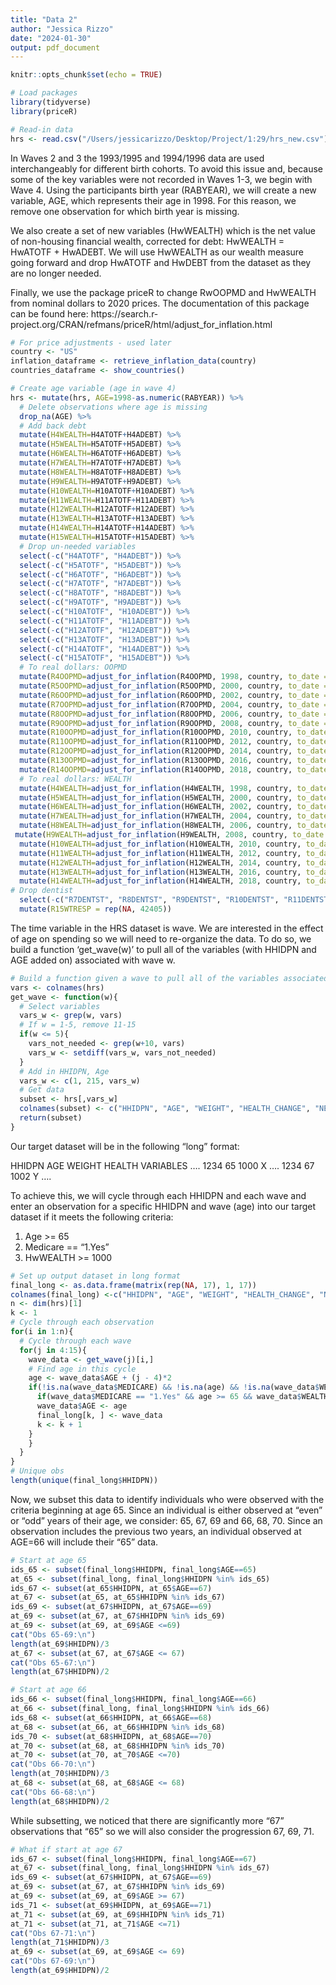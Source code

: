 ```yaml
---
title: "Data 2"
author: "Jessica Rizzo"
date: "2024-01-30"
output: pdf_document
---
```


```r
knitr::opts_chunk$set(echo = TRUE)
```

```r
# Load packages
library(tidyverse)
library(priceR)
```

```r
# Read-in data
hrs <- read.csv("/Users/jessicarizzo/Desktop/Project/1:29/hrs_new.csv")
```

In Waves 2 and 3 the 1993/1995 and 1994/1996 data are used interchangeably for different birth cohorts. To avoid this issue and, because some of the key variables were not recorded in Waves 1-3, we begin with Wave 4. Using the participants birth year (RABYEAR), we will create a new variable, AGE, which represents their age in 1998. For this reason, we remove one observation for which birth year is missing. 

We also create a set of new variables (HwWEALTH) which is the net value of non-housing financial wealth, corrected for debt: HwWEALTH = HwATOTF + HwADEBT. We will use HwWEALTH as our wealth measure going forward and drop HwATOTF and HwDEBT from the dataset as they are no longer needed. 

Finally, we use the package priceR to change RwOOPMD and HwWEALTH from nominal dollars to 2020 prices. The documentation of this package can be found here: https://search.r-project.org/CRAN/refmans/priceR/html/adjust_for_inflation.html

```r
# For price adjustments - used later
country <- "US"
inflation_dataframe <- retrieve_inflation_data(country)
countries_dataframe <- show_countries()
```

```r
# Create age variable (age in wave 4)
hrs <- mutate(hrs, AGE=1998-as.numeric(RABYEAR)) %>%
  # Delete observations where age is missing
  drop_na(AGE) %>%
  # Add back debt
  mutate(H4WEALTH=H4ATOTF+H4ADEBT) %>%
  mutate(H5WEALTH=H5ATOTF+H5ADEBT) %>%
  mutate(H6WEALTH=H6ATOTF+H6ADEBT) %>%
  mutate(H7WEALTH=H7ATOTF+H7ADEBT) %>%
  mutate(H8WEALTH=H8ATOTF+H8ADEBT) %>%
  mutate(H9WEALTH=H9ATOTF+H9ADEBT) %>%
  mutate(H10WEALTH=H10ATOTF+H10ADEBT) %>%
  mutate(H11WEALTH=H11ATOTF+H11ADEBT) %>%
  mutate(H12WEALTH=H12ATOTF+H12ADEBT) %>%
  mutate(H13WEALTH=H13ATOTF+H13ADEBT) %>%
  mutate(H14WEALTH=H14ATOTF+H14ADEBT) %>%
  mutate(H15WEALTH=H15ATOTF+H15ADEBT) %>%
  # Drop un-needed variables
  select(-c("H4ATOTF", "H4ADEBT")) %>%
  select(-c("H5ATOTF", "H5ADEBT")) %>%
  select(-c("H6ATOTF", "H6ADEBT")) %>%
  select(-c("H7ATOTF", "H7ADEBT")) %>%
  select(-c("H8ATOTF", "H8ADEBT")) %>%
  select(-c("H9ATOTF", "H9ADEBT")) %>%
  select(-c("H10ATOTF", "H10ADEBT")) %>%
  select(-c("H11ATOTF", "H11ADEBT")) %>%
  select(-c("H12ATOTF", "H12ADEBT")) %>%
  select(-c("H13ATOTF", "H13ADEBT")) %>%
  select(-c("H14ATOTF", "H14ADEBT")) %>%
  select(-c("H15ATOTF", "H15ADEBT")) %>%
  # To real dollars: OOPMD
  mutate(R4OOPMD=adjust_for_inflation(R4OOPMD, 1998, country, to_date = 2020, inflation_dataframe = inflation_dataframe, countries_dataframe = countries_dataframe)) %>%
  mutate(R5OOPMD=adjust_for_inflation(R5OOPMD, 2000, country, to_date = 2020, inflation_dataframe = inflation_dataframe, countries_dataframe = countries_dataframe)) %>%
  mutate(R6OOPMD=adjust_for_inflation(R6OOPMD, 2002, country, to_date = 2020, inflation_dataframe = inflation_dataframe, countries_dataframe = countries_dataframe)) %>%
  mutate(R7OOPMD=adjust_for_inflation(R7OOPMD, 2004, country, to_date = 2020, inflation_dataframe = inflation_dataframe, countries_dataframe = countries_dataframe)) %>%
  mutate(R8OOPMD=adjust_for_inflation(R8OOPMD, 2006, country, to_date = 2020, inflation_dataframe = inflation_dataframe, countries_dataframe = countries_dataframe)) %>%
  mutate(R9OOPMD=adjust_for_inflation(R9OOPMD, 2008, country, to_date = 2020, inflation_dataframe = inflation_dataframe, countries_dataframe = countries_dataframe)) %>%
  mutate(R10OOPMD=adjust_for_inflation(R10OOPMD, 2010, country, to_date = 2020, inflation_dataframe = inflation_dataframe, countries_dataframe = countries_dataframe)) %>%
  mutate(R11OOPMD=adjust_for_inflation(R11OOPMD, 2012, country, to_date = 2020, inflation_dataframe = inflation_dataframe, countries_dataframe = countries_dataframe)) %>%
  mutate(R12OOPMD=adjust_for_inflation(R12OOPMD, 2014, country, to_date = 2020, inflation_dataframe = inflation_dataframe, countries_dataframe = countries_dataframe)) %>%
  mutate(R13OOPMD=adjust_for_inflation(R13OOPMD, 2016, country, to_date = 2020, inflation_dataframe = inflation_dataframe, countries_dataframe = countries_dataframe)) %>%
  mutate(R14OOPMD=adjust_for_inflation(R14OOPMD, 2018, country, to_date = 2020, inflation_dataframe = inflation_dataframe, countries_dataframe = countries_dataframe)) %>%
  # To real dollars: WEALTH
  mutate(H4WEALTH=adjust_for_inflation(H4WEALTH, 1998, country, to_date = 2020, inflation_dataframe = inflation_dataframe, countries_dataframe = countries_dataframe)) %>%
  mutate(H5WEALTH=adjust_for_inflation(H5WEALTH, 2000, country, to_date = 2020, inflation_dataframe = inflation_dataframe, countries_dataframe = countries_dataframe)) %>%
  mutate(H6WEALTH=adjust_for_inflation(H6WEALTH, 2002, country, to_date = 2020, inflation_dataframe = inflation_dataframe, countries_dataframe = countries_dataframe)) %>%
  mutate(H7WEALTH=adjust_for_inflation(H7WEALTH, 2004, country, to_date = 2020, inflation_dataframe = inflation_dataframe, countries_dataframe = countries_dataframe)) %>%
  mutate(H8WEALTH=adjust_for_inflation(H8WEALTH, 2006, country, to_date = 2020, inflation_dataframe = inflation_dataframe, countries_dataframe = countries_dataframe)) %>%
 mutate(H9WEALTH=adjust_for_inflation(H9WEALTH, 2008, country, to_date = 2020, inflation_dataframe = inflation_dataframe, countries_dataframe = countries_dataframe)) %>%
  mutate(H10WEALTH=adjust_for_inflation(H10WEALTH, 2010, country, to_date = 2020, inflation_dataframe = inflation_dataframe, countries_dataframe = countries_dataframe)) %>%
  mutate(H11WEALTH=adjust_for_inflation(H11WEALTH, 2012, country, to_date = 2020, inflation_dataframe = inflation_dataframe, countries_dataframe = countries_dataframe)) %>%
  mutate(H12WEALTH=adjust_for_inflation(H12WEALTH, 2014, country, to_date = 2020, inflation_dataframe = inflation_dataframe, countries_dataframe = countries_dataframe)) %>%
  mutate(H13WEALTH=adjust_for_inflation(H13WEALTH, 2016, country, to_date = 2020, inflation_dataframe = inflation_dataframe, countries_dataframe = countries_dataframe)) %>%
  mutate(H14WEALTH=adjust_for_inflation(H14WEALTH, 2018, country, to_date = 2020, inflation_dataframe = inflation_dataframe, countries_dataframe = countries_dataframe)) %>%
# Drop dentist
  select(-c("R7DENTST", "R8DENTST", "R9DENTST", "R10DENTST", "R11DENTST", "R12DENTST", "R13DENTST", "R14DENTST", "R15DENTST")) %>%
  mutate(R15WTRESP = rep(NA, 42405))
```

The time variable in the HRS dataset is wave. We are interested in the effect of age on spending so we will need to re-organize the data. To do so, we build a function 'get_wave(w)' to pull all of the variables (with HHIDPN and AGE added on) associated with wave w. 

```r
# Build a function given a wave to pull all of the variables associated with that wave
vars <- colnames(hrs)
get_wave <- function(w){
  # Select variables
  vars_w <- grep(w, vars)
  # If w = 1-5, remove 11-15
  if(w <= 5){
    vars_not_needed <- grep(w+10, vars)
    vars_w <- setdiff(vars_w, vars_not_needed)
  }
  # Add in HHIDPN, Age
  vars_w <- c(1, 215, vars_w)
  # Get data
  subset <- hrs[,vars_w]
  colnames(subset) <- c("HHIDPN", "AGE", "WEIGHT", "HEALTH_CHANGE", "NEW_CONDS", "HOSP", "NRS_HOME", "DOCTOR", "OUT_PT", "DRUGS", "HOME_CARE", "SPECIAL_FAC", "SPENDING", "SOCIAL", "ISSI", "MEDICARE", "WEALTH")
  return(subset)
}
```

Our target dataset will be in the following "long" format:  

HHIDPN   AGE   WEIGHT   HEALTH VARIABLES     ....
  1234    65    1000                   X     ....
  1234    67    1002                   Y     ....
  
To achieve this, we will cycle through each HHIDPN and each wave and enter an observation for a specific HHIDPN and wave (age) into our target dataset if it meets the following criteria:

(1) Age >= 65
(2) Medicare == "1.Yes"
(3) HwWEALTH >= 1000

```r
# Set up output dataset in long format
final_long <- as.data.frame(matrix(rep(NA, 17), 1, 17))
colnames(final_long) <-c("HHIDPN", "AGE", "WEIGHT", "HEALTH_CHANGE", "NEW_CONDS", "HOSP", "NRS_HOME", "DOCTOR", "OUT_PT", "DRUGS", "HOME_CARE", "SPECIAL_FAC", "SPENDING", "SOCIAL", "ISSI", "MEDICARE", "WEALTH")
n <- dim(hrs)[1]
k <- 1
# Cycle through each observation
for(i in 1:n){
  # Cycle through each wave
  for(j in 4:15){
    wave_data <- get_wave(j)[i,]
    # Find age in this cycle
    age <- wave_data$AGE + (j - 4)*2
    if(!is.na(wave_data$MEDICARE) && !is.na(age) && !is.na(wave_data$WEALTH)){
      if(wave_data$MEDICARE == "1.Yes" && age >= 65 && wave_data$WEALTH >= 1000){
      wave_data$AGE <- age
      final_long[k, ] <- wave_data
      k <- k + 1
    } 
    }
  }
}
# Unique obs
length(unique(final_long$HHIDPN))
```

Now, we subset this data to identify individuals who were observed with the criteria beginning at age 65. Since an individual is either observed at "even" or "odd" years of their age, we consider: 65, 67, 69 and 66, 68, 70. Since an observation includes the previous two years, an individual observed at AGE=66 will include their "65" data. 

```r
# Start at age 65
ids_65 <- subset(final_long$HHIDPN, final_long$AGE==65)
at_65 <- subset(final_long, final_long$HHIDPN %in% ids_65)
ids_67 <- subset(at_65$HHIDPN, at_65$AGE==67)
at_67 <- subset(at_65, at_65$HHIDPN %in% ids_67)
ids_69 <- subset(at_67$HHIDPN, at_67$AGE==69)
at_69 <- subset(at_67, at_67$HHIDPN %in% ids_69)
at_69 <- subset(at_69, at_69$AGE <=69)
cat("Obs 65-69:\n")
length(at_69$HHIDPN)/3
at_67 <- subset(at_67, at_67$AGE <= 67)
cat("Obs 65-67:\n")
length(at_67$HHIDPN)/2
```

```r
# Start at age 66 
ids_66 <- subset(final_long$HHIDPN, final_long$AGE==66)
at_66 <- subset(final_long, final_long$HHIDPN %in% ids_66)
ids_68 <- subset(at_66$HHIDPN, at_66$AGE==68)
at_68 <- subset(at_66, at_66$HHIDPN %in% ids_68)
ids_70 <- subset(at_68$HHIDPN, at_68$AGE==70)
at_70 <- subset(at_68, at_68$HHIDPN %in% ids_70)
at_70 <- subset(at_70, at_70$AGE <=70)
cat("Obs 66-70:\n")
length(at_70$HHIDPN)/3
at_68 <- subset(at_68, at_68$AGE <= 68)
cat("Obs 66-68:\n")
length(at_68$HHIDPN)/2
```

While subsetting, we noticed that there are significantly more "67" observations that "65" so we will also consider the progression 67, 69, 71. 

```r
# What if start at age 67
ids_67 <- subset(final_long$HHIDPN, final_long$AGE==67)
at_67 <- subset(final_long, final_long$HHIDPN %in% ids_67)
ids_69 <- subset(at_67$HHIDPN, at_67$AGE==69)
at_69 <- subset(at_67, at_67$HHIDPN %in% ids_69)
at_69 <- subset(at_69, at_69$AGE >= 67)
ids_71 <- subset(at_69$HHIDPN, at_69$AGE==71)
at_71 <- subset(at_69, at_69$HHIDPN %in% ids_71)
at_71 <- subset(at_71, at_71$AGE <=71)
cat("Obs 67-71:\n")
length(at_71$HHIDPN)/3
at_69 <- subset(at_69, at_69$AGE <= 69)
cat("Obs 67-69:\n")
length(at_69$HHIDPN)/2
```




